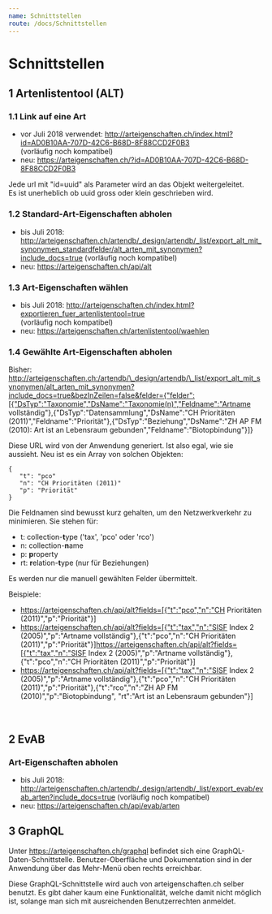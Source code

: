 ```yaml
---
name: Schnittstellen
route: /docs/Schnittstellen
---
```


# Schnittstellen

## 1 Artenlistentool (ALT)

### 1.1 Link auf eine Art

- vor Juli 2018 verwendet: http://arteigenschaften.ch/index.html?id=AD0B10AA-707D-42C6-B68D-8F88CCD2F0B3<br/>
  (vorläufig noch kompatibel)
- neu: https://arteigenschaften.ch/?id=AD0B10AA-707D-42C6-B68D-8F88CCD2F0B3

Jede url mit "id=uuid" als Parameter wird an das Objekt weitergeleitet.<br/>
Es ist unerheblich ob uuid gross oder klein geschrieben wird.

### 1.2 Standard-Art-Eigenschaften abholen

- bis Juli 2018: http://arteigenschaften.ch/artendb/_design/artendb/_list/export_alt_mit_synonymen_standardfelder/alt_arten_mit_synonymen?include_docs=true (vorläufig noch kompatibel)
- neu: https://arteigenschaften.ch/api/alt

### 1.3 Art-Eigenschaften wählen

- bis Juli 2018: http://arteigenschaften.ch/index.html?exportieren_fuer_artenlistentool=true<br/>
  (vorläufig noch kompatibel)
- neu: https://arteigenschaften.ch/artenlistentool/waehlen

### 1.4 Gewählte Art-Eigenschaften abholen

Bisher:
http://arteigenschaften.ch:/artendb/\_design/artendb/\_list/export_alt_mit_synonymen/alt_arten_mit_synonymen?include_docs=true&bezInZeilen=false&felder={"felder":[{"DsTyp":"Taxonomie","DsName":"Taxonomie(n)","Feldname":"Artname vollständig"},{"DsTyp":"Datensammlung","DsName":"CH Prioritäten (2011)","Feldname":"Priorität"},{"DsTyp":"Beziehung","DsName":"ZH AP FM (2010): Art ist an Lebensraum gebunden","Feldname":"Biotopbindung"}]}

Diese URL wird von der Anwendung generiert. Ist also egal, wie sie aussieht. Neu ist es ein Array von solchen Objekten:

```
{
   "t": "pco"
   "n": "CH Prioritäten (2011)"
   "p": "Priorität"
}
```

Die Feldnamen sind bewusst kurz gehalten, um den Netzwerkverkehr zu minimieren. Sie stehen für:

- t: collection-**t**ype ('tax', 'pco' oder 'rco')
- n: collection-**n**ame
- p: **p**roperty
- rt: **r**elation-**t**ype (nur für Beziehungen)

Es werden nur die manuell gewählten Felder übermittelt.

Beispiele:

- https://arteigenschaften.ch/api/alt?fields=[{"t":"pco","n":"CH Prioritäten (2011)","p":"Priorität"}]
- https://arteigenschaften.ch/api/alt?fields=[{"t":"tax","n":"SISF Index 2 (2005)","p":"Artname vollständig"},{"t":"pco","n":"CH Prioritäten (2011)","p":"Priorität"}]https://arteigenschaften.ch/api/alt?fields=[{"t":"tax","n":"SISF Index 2 (2005)","p":"Artname vollständig"},{"t":"pco","n":"CH Prioritäten (2011)","p":"Priorität"}]
- https://arteigenschaften.ch/api/alt?fields=[{"t":"tax","n":"SISF Index 2 (2005)","p":"Artname vollständig"},{"t":"pco","n":"CH Prioritäten (2011)","p":"Priorität"},{"t":"rco","n":"ZH AP FM (2010)","p":"Biotopbindung", "rt":"Art ist an Lebensraum gebunden"}]
  <br/><br/><br/>

## 2 EvAB

### Art-Eigenschaften abholen

- bis Juli 2018: http://arteigenschaften.ch/artendb/_design/artendb/_list/export_evab/evab_arten?include_docs=true (vorläufig noch kompatibel)
- neu: https://arteigenschaften.ch/api/evab/arten

## 3 GraphQL

Unter https://arteigenschaften.ch/graphql befindet sich eine GraphQL-Daten-Schnittstelle. Benutzer-Oberfläche und Dokumentation sind in der Anwendung über das Mehr-Menü oben rechts erreichbar.

Diese GraphQL-Schnittstelle wird auch von arteigenschaften.ch selber benutzt. Es gibt daher kaum eine Funktionalität, welche damit nicht möglich ist, solange man sich mit ausreichenden Benutzerrechten anmeldet.
